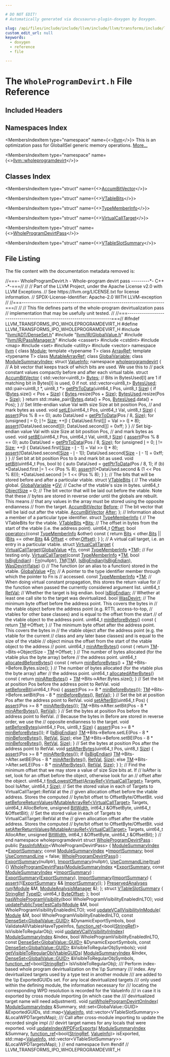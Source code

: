 ```yaml
---

# DO NOT EDIT!
# Automatically generated via docusaurus-plugin-doxygen by Doxygen.

slug: /api/files/include/include/llvm/include/llvm/transforms/include/llvm/transforms/ipo/wholeprogramdevirt-h
custom_edit_url: null
keywords:
  - doxygen
  - reference
  - file

---
```





# The `WholeProgramDevirt.h` File Reference

<DoxygenPage pluginConfig={pluginConfig}>



## Included Headers

<IncludesList>
<IncludesListItem
  filePath="llvm/ADT/DenseSet.h"
  permalink="/docs/api/files/include/include/llvm/include/llvm/adt/denseset-h"
  isLocal="true" />
<IncludesListItem
  filePath="llvm/IR/GlobalValue.h"
  permalink="/docs/api/files/include/include/llvm/include/llvm/ir/globalvalue-h"
  isLocal="true" />
<IncludesListItem
  filePath="llvm/IR/PassManager.h"
  permalink="/docs/api/files/include/include/llvm/include/llvm/ir/passmanager-h"
  isLocal="true" />
<IncludesListItem
  filePath="cassert"
  permalink=""
  isLocal="false" />
<IncludesListItem
  filePath="cstdint"
  permalink=""
  isLocal="false" />
<IncludesListItem
  filePath="map"
  permalink=""
  isLocal="false" />
<IncludesListItem
  filePath="set"
  permalink=""
  isLocal="false" />
<IncludesListItem
  filePath="utility"
  permalink=""
  isLocal="false" />
<IncludesListItem
  filePath="vector"
  permalink=""
  isLocal="false" />
</IncludesList>

## Namespaces Index

<MembersIndex>

<MembersIndexItem
  type="namespace"
  name={<><a href="/docs/api/namespaces/llvm">llvm</a></>}>
This is an optimization pass for GlobalISel generic memory operations. <a href="/docs/api/namespaces/llvm/#details">More...</a>
</MembersIndexItem>

<MembersIndexItem
  type="namespace"
  name={<><a href="/docs/api/namespaces/llvm/wholeprogramdevirt">llvm::wholeprogramdevirt</a></>}>
</MembersIndexItem>

</MembersIndex>

## Classes Index

<MembersIndex>

<MembersIndexItem
  type="struct"
  name={<><a href="/docs/api/structs/llvm/wholeprogramdevirt/accumbitvector">AccumBitVector</a></>}>
</MembersIndexItem>

<MembersIndexItem
  type="struct"
  name={<><a href="/docs/api/structs/llvm/wholeprogramdevirt/vtablebits">VTableBits</a></>}>
</MembersIndexItem>

<MembersIndexItem
  type="struct"
  name={<><a href="/docs/api/structs/llvm/wholeprogramdevirt/typememberinfo">TypeMemberInfo</a></>}>
</MembersIndexItem>

<MembersIndexItem
  type="struct"
  name={<><a href="/docs/api/structs/llvm/wholeprogramdevirt/virtualcalltarget">VirtualCallTarget</a></>}>
</MembersIndexItem>

<MembersIndexItem
  type="struct"
  name={<><a href="/docs/api/structs/llvm/wholeprogramdevirtpass">WholeProgramDevirtPass</a></>}>
</MembersIndexItem>

<MembersIndexItem
  type="struct"
  name={<><a href="/docs/api/structs/llvm/vtableslotsummary">VTableSlotSummary</a></>}>
</MembersIndexItem>

</MembersIndex>


## File Listing

The file content with the documentation metadata removed is:

<ProgramListing>

<Link id="l00001" /><CodeLine lineNumber="1"><span class="doxyHighlightComment">//===- WholeProgramDevirt.h - Whole-program devirt pass ---------&#42;- C++ -&#42;-===//</span></CodeLine>
<Link id="l00002" /><CodeLine lineNumber="2"><span class="doxyHighlightComment">//</span></CodeLine>
<Link id="l00003" /><CodeLine lineNumber="3"><span class="doxyHighlightComment">// Part of the LLVM Project, under the Apache License v2.0 with LLVM Exceptions.</span></CodeLine>
<Link id="l00004" /><CodeLine lineNumber="4"><span class="doxyHighlightComment">// See https://llvm.org/LICENSE.txt for license information.</span></CodeLine>
<Link id="l00005" /><CodeLine lineNumber="5"><span class="doxyHighlightComment">// SPDX-License-Identifier: Apache-2.0 WITH LLVM-exception</span></CodeLine>
<Link id="l00006" /><CodeLine lineNumber="6"><span class="doxyHighlightComment">//</span></CodeLine>
<Link id="l00007" /><CodeLine lineNumber="7"><span class="doxyHighlightComment">//===----------------------------------------------------------------------===//</span></CodeLine>
<Link id="l00008" /><CodeLine lineNumber="8"><span class="doxyHighlightComment">//</span></CodeLine>
<Link id="l00009" /><CodeLine lineNumber="9"><span class="doxyHighlightComment">// This file defines parts of the whole-program devirtualization pass</span></CodeLine>
<Link id="l00010" /><CodeLine lineNumber="10"><span class="doxyHighlightComment">// implementation that may be usefully unit tested.</span></CodeLine>
<Link id="l00011" /><CodeLine lineNumber="11"><span class="doxyHighlightComment">//</span></CodeLine>
<Link id="l00012" /><CodeLine lineNumber="12"><span class="doxyHighlightComment">//===----------------------------------------------------------------------===//</span></CodeLine>
<Link id="l00013" /><CodeLine lineNumber="13"></CodeLine>
<Link id="l00014" /><CodeLine lineNumber="14"><span class="doxyHighlightPreprocessor">#ifndef LLVM&#95;TRANSFORMS&#95;IPO&#95;WHOLEPROGRAMDEVIRT&#95;H</span></CodeLine>
<Link id="l00015" /><CodeLine lineNumber="15"><span class="doxyHighlightPreprocessor">#define LLVM&#95;TRANSFORMS&#95;IPO&#95;WHOLEPROGRAMDEVIRT&#95;H</span></CodeLine>
<Link id="l00016" /><CodeLine lineNumber="16"></CodeLine>
<Link id="l00017" /><CodeLine lineNumber="17"><span class="doxyHighlightPreprocessor">#include &quot;<a href="/docs/api/files/include/include/llvm/include/llvm/adt/denseset-h">llvm/ADT/DenseSet.h</a>&quot;</span></CodeLine>
<Link id="l00018" /><CodeLine lineNumber="18"><span class="doxyHighlightPreprocessor">#include &quot;<a href="/docs/api/files/include/include/llvm/include/llvm/ir/globalvalue-h">llvm/IR/GlobalValue.h</a>&quot;</span></CodeLine>
<Link id="l00019" /><CodeLine lineNumber="19"><span class="doxyHighlightPreprocessor">#include &quot;<a href="/docs/api/files/include/include/llvm/include/llvm/ir/passmanager-h">llvm/IR/PassManager.h</a>&quot;</span></CodeLine>
<Link id="l00020" /><CodeLine lineNumber="20"><span class="doxyHighlightPreprocessor">#include &lt;cassert&gt;</span></CodeLine>
<Link id="l00021" /><CodeLine lineNumber="21"><span class="doxyHighlightPreprocessor">#include &lt;cstdint&gt;</span></CodeLine>
<Link id="l00022" /><CodeLine lineNumber="22"><span class="doxyHighlightPreprocessor">#include &lt;map&gt;</span></CodeLine>
<Link id="l00023" /><CodeLine lineNumber="23"><span class="doxyHighlightPreprocessor">#include &lt;set&gt;</span></CodeLine>
<Link id="l00024" /><CodeLine lineNumber="24"><span class="doxyHighlightPreprocessor">#include &lt;utility&gt;</span></CodeLine>
<Link id="l00025" /><CodeLine lineNumber="25"><span class="doxyHighlightPreprocessor">#include &lt;vector&gt;</span></CodeLine>
<Link id="l00026" /><CodeLine lineNumber="26"></CodeLine>
<Link id="l00027" /><CodeLine lineNumber="27"><span class="doxyHighlightKeyword">namespace </span><span class="doxyHighlight"><a href="/docs/api/namespaces/llvm">llvm</a> &#123;</span></CodeLine>
<Link id="l00028" /><CodeLine lineNumber="28"><span class="doxyHighlightKeyword">class </span><span class="doxyHighlight"><a href="/docs/api/classes/llvm/module">Module</a>;</span></CodeLine>
<Link id="l00029" /><CodeLine lineNumber="29"></CodeLine>
<Link id="l00030" /><CodeLine lineNumber="30"><span class="doxyHighlightKeyword">template</span><span class="doxyHighlight"> &lt;</span><span class="doxyHighlightKeyword">typename</span><span class="doxyHighlight"> T&gt; </span><span class="doxyHighlightKeyword">class </span><span class="doxyHighlight"><a href="/docs/api/classes/llvm/arrayref">ArrayRef</a>;</span></CodeLine>
<Link id="l00031" /><CodeLine lineNumber="31"><span class="doxyHighlightKeyword">template</span><span class="doxyHighlight"> &lt;</span><span class="doxyHighlightKeyword">typename</span><span class="doxyHighlight"> T&gt; </span><span class="doxyHighlightKeyword">class </span><span class="doxyHighlight"><a href="/docs/api/classes/llvm/mutablearrayref">MutableArrayRef</a>;</span></CodeLine>
<Link id="l00032" /><CodeLine lineNumber="32"><span class="doxyHighlightKeyword">class </span><span class="doxyHighlight"><a href="/docs/api/classes/llvm/globalvariable">GlobalVariable</a>;</span></CodeLine>
<Link id="l00033" /><CodeLine lineNumber="33"><span class="doxyHighlightKeyword">class </span><span class="doxyHighlight"><a href="/docs/api/classes/llvm/modulesummaryindex">ModuleSummaryIndex</a>;</span></CodeLine>
<Link id="l00034" /><CodeLine lineNumber="34"><span class="doxyHighlightKeyword">struct </span><span class="doxyHighlight"><a href="/docs/api/structs/llvm/valueinfo">ValueInfo</a>;</span></CodeLine>
<Link id="l00035" /><CodeLine lineNumber="35"></CodeLine>
<Link id="l00036" /><CodeLine lineNumber="36" lineLink="/docs/api/namespaces/llvm/wholeprogramdevirt"><span class="doxyHighlightKeyword">namespace </span><span class="doxyHighlight"><a href="/docs/api/namespaces/llvm/wholeprogramdevirt">wholeprogramdevirt</a> &#123;</span></CodeLine>
<Link id="l00037" /><CodeLine lineNumber="37"></CodeLine>
<Link id="l00038" /><CodeLine lineNumber="38"><span class="doxyHighlightComment">// A bit vector that keeps track of which bits are used. We use this to</span></CodeLine>
<Link id="l00039" /><CodeLine lineNumber="39"><span class="doxyHighlightComment">// pack constant values compactly before and after each virtual table.</span></CodeLine>
<Link id="l00040" /><CodeLine lineNumber="40" lineLink="/docs/api/structs/llvm/wholeprogramdevirt/accumbitvector"><span class="doxyHighlightKeyword">struct </span><span class="doxyHighlight"><a href="/docs/api/structs/llvm/wholeprogramdevirt/accumbitvector">AccumBitVector</a> &#123;</span></CodeLine>
<Link id="l00041" /><CodeLine lineNumber="41" lineLink="/docs/api/structs/llvm/wholeprogramdevirt/accumbitvector/#ad026d86cabb91c9116c993c82613fa93"><span class="doxyHighlight">  std::vector&lt;uint8&#95;t&gt; <a href="/docs/api/structs/llvm/wholeprogramdevirt/accumbitvector/#ad026d86cabb91c9116c993c82613fa93">Bytes</a>;</span></CodeLine>
<Link id="l00042" /><CodeLine lineNumber="42"></CodeLine>
<Link id="l00043" /><CodeLine lineNumber="43"><span class="doxyHighlight">  </span><span class="doxyHighlightComment">// Bits in BytesUsed&#91;I&#93; are 1 if matching bit in Bytes&#91;I&#93; is used, 0 if not.</span></CodeLine>
<Link id="l00044" /><CodeLine lineNumber="44" lineLink="/docs/api/structs/llvm/wholeprogramdevirt/accumbitvector/#aef466e1310e8258c24999d42cb18224c"><span class="doxyHighlight">  std::vector&lt;uint8&#95;t&gt; <a href="/docs/api/structs/llvm/wholeprogramdevirt/accumbitvector/#aef466e1310e8258c24999d42cb18224c">BytesUsed</a>;</span></CodeLine>
<Link id="l00045" /><CodeLine lineNumber="45"></CodeLine>
<Link id="l00046" /><CodeLine lineNumber="46" lineLink="/docs/api/structs/llvm/wholeprogramdevirt/accumbitvector/#ae7011a102dd8cb9663a12c0688377231"><span class="doxyHighlight">  std::pair&lt;uint8&#95;t &#42;, uint8&#95;t &#42;&gt; <a href="/docs/api/structs/llvm/wholeprogramdevirt/accumbitvector/#ae7011a102dd8cb9663a12c0688377231">getPtrToData</a>(uint64&#95;t Pos, uint8&#95;t <a href="/docs/api/files/lib/lib/analysis/inlineorder-cpp/#a7ee6f0cb51c3b9056199e9a0001fe8c3a6f6cb72d544962fa333e2e34ce64f719">Size</a>) &#123;</span></CodeLine>
<Link id="l00047" /><CodeLine lineNumber="47"><span class="doxyHighlight">    </span><span class="doxyHighlightKeywordFlow">if</span><span class="doxyHighlight"> (<a href="/docs/api/structs/llvm/wholeprogramdevirt/accumbitvector/#ad026d86cabb91c9116c993c82613fa93">Bytes</a>.size() &lt; Pos + <a href="/docs/api/files/lib/lib/analysis/inlineorder-cpp/#a7ee6f0cb51c3b9056199e9a0001fe8c3a6f6cb72d544962fa333e2e34ce64f719">Size</a>) &#123;</span></CodeLine>
<Link id="l00048" /><CodeLine lineNumber="48"><span class="doxyHighlight">      <a href="/docs/api/structs/llvm/wholeprogramdevirt/accumbitvector/#ad026d86cabb91c9116c993c82613fa93">Bytes</a>.resize(Pos + <a href="/docs/api/files/lib/lib/analysis/inlineorder-cpp/#a7ee6f0cb51c3b9056199e9a0001fe8c3a6f6cb72d544962fa333e2e34ce64f719">Size</a>);</span></CodeLine>
<Link id="l00049" /><CodeLine lineNumber="49"><span class="doxyHighlight">      <a href="/docs/api/structs/llvm/wholeprogramdevirt/accumbitvector/#aef466e1310e8258c24999d42cb18224c">BytesUsed</a>.resize(Pos + <a href="/docs/api/files/lib/lib/analysis/inlineorder-cpp/#a7ee6f0cb51c3b9056199e9a0001fe8c3a6f6cb72d544962fa333e2e34ce64f719">Size</a>);</span></CodeLine>
<Link id="l00050" /><CodeLine lineNumber="50"><span class="doxyHighlight">    &#125;</span></CodeLine>
<Link id="l00051" /><CodeLine lineNumber="51"><span class="doxyHighlight">    </span><span class="doxyHighlightKeywordFlow">return</span><span class="doxyHighlight"> std::make&#95;pair(<a href="/docs/api/structs/llvm/wholeprogramdevirt/accumbitvector/#ad026d86cabb91c9116c993c82613fa93">Bytes</a>.data() + Pos, <a href="/docs/api/structs/llvm/wholeprogramdevirt/accumbitvector/#aef466e1310e8258c24999d42cb18224c">BytesUsed</a>.data() + Pos);</span></CodeLine>
<Link id="l00052" /><CodeLine lineNumber="52"><span class="doxyHighlight">  &#125;</span></CodeLine>
<Link id="l00053" /><CodeLine lineNumber="53"></CodeLine>
<Link id="l00054" /><CodeLine lineNumber="54"><span class="doxyHighlight">  </span><span class="doxyHighlightComment">// Set little-endian value Val with size Size at bit position Pos,</span></CodeLine>
<Link id="l00055" /><CodeLine lineNumber="55"><span class="doxyHighlight">  </span><span class="doxyHighlightComment">// and mark bytes as used.</span></CodeLine>
<Link id="l00056" /><CodeLine lineNumber="56" lineLink="/docs/api/structs/llvm/wholeprogramdevirt/accumbitvector/#ace33b4e795336ce0b3b00e02428307a9"><span class="doxyHighlight">  </span><span class="doxyHighlightKeywordType">void</span><span class="doxyHighlight"> <a href="/docs/api/structs/llvm/wholeprogramdevirt/accumbitvector/#ace33b4e795336ce0b3b00e02428307a9">setLE</a>(uint64&#95;t Pos, uint64&#95;t Val, uint8&#95;t <a href="/docs/api/files/lib/lib/analysis/inlineorder-cpp/#a7ee6f0cb51c3b9056199e9a0001fe8c3a6f6cb72d544962fa333e2e34ce64f719">Size</a>) &#123;</span></CodeLine>
<Link id="l00057" /><CodeLine lineNumber="57"><span class="doxyHighlight">    <a href="/docs/api/files/lib/lib/target/lib/target/amdgpu/silowercontrolflow-cpp/#a4868c5d81c5ccc98c47aeab6244346a0">assert</a>(Pos % 8 == 0);</span></CodeLine>
<Link id="l00058" /><CodeLine lineNumber="58"><span class="doxyHighlight">    </span><span class="doxyHighlightKeyword">auto</span><span class="doxyHighlight"> DataUsed = <a href="/docs/api/structs/llvm/wholeprogramdevirt/accumbitvector/#ae7011a102dd8cb9663a12c0688377231">getPtrToData</a>(Pos / 8, <a href="/docs/api/files/lib/lib/analysis/inlineorder-cpp/#a7ee6f0cb51c3b9056199e9a0001fe8c3a6f6cb72d544962fa333e2e34ce64f719">Size</a>);</span></CodeLine>
<Link id="l00059" /><CodeLine lineNumber="59"><span class="doxyHighlight">    </span><span class="doxyHighlightKeywordFlow">for</span><span class="doxyHighlight"> (</span><span class="doxyHighlightKeywordType">unsigned</span><span class="doxyHighlight"> <a href="/docs/api/files/lib/lib/support/md5-cpp/#ac0eafdc9ee161b71e7af98af736952fd">I</a> = 0; <a href="/docs/api/files/lib/lib/support/md5-cpp/#ac0eafdc9ee161b71e7af98af736952fd">I</a> != <a href="/docs/api/files/lib/lib/analysis/inlineorder-cpp/#a7ee6f0cb51c3b9056199e9a0001fe8c3a6f6cb72d544962fa333e2e34ce64f719">Size</a>; ++<a href="/docs/api/files/lib/lib/support/md5-cpp/#ac0eafdc9ee161b71e7af98af736952fd">I</a>) &#123;</span></CodeLine>
<Link id="l00060" /><CodeLine lineNumber="60"><span class="doxyHighlight">      DataUsed.first&#91;<a href="/docs/api/files/lib/lib/support/md5-cpp/#ac0eafdc9ee161b71e7af98af736952fd">I</a>&#93; = Val &gt;&gt; (<a href="/docs/api/files/lib/lib/support/md5-cpp/#ac0eafdc9ee161b71e7af98af736952fd">I</a> &#42; 8);</span></CodeLine>
<Link id="l00061" /><CodeLine lineNumber="61"><span class="doxyHighlight">      <a href="/docs/api/files/lib/lib/target/lib/target/amdgpu/silowercontrolflow-cpp/#a4868c5d81c5ccc98c47aeab6244346a0">assert</a>(!DataUsed.second&#91;<a href="/docs/api/files/lib/lib/support/md5-cpp/#ac0eafdc9ee161b71e7af98af736952fd">I</a>&#93;);</span></CodeLine>
<Link id="l00062" /><CodeLine lineNumber="62"><span class="doxyHighlight">      DataUsed.second&#91;<a href="/docs/api/files/lib/lib/support/md5-cpp/#ac0eafdc9ee161b71e7af98af736952fd">I</a>&#93; = 0xff;</span></CodeLine>
<Link id="l00063" /><CodeLine lineNumber="63"><span class="doxyHighlight">    &#125;</span></CodeLine>
<Link id="l00064" /><CodeLine lineNumber="64"><span class="doxyHighlight">  &#125;</span></CodeLine>
<Link id="l00065" /><CodeLine lineNumber="65"></CodeLine>
<Link id="l00066" /><CodeLine lineNumber="66"><span class="doxyHighlight">  </span><span class="doxyHighlightComment">// Set big-endian value Val with size Size at bit position Pos,</span></CodeLine>
<Link id="l00067" /><CodeLine lineNumber="67"><span class="doxyHighlight">  </span><span class="doxyHighlightComment">// and mark bytes as used.</span></CodeLine>
<Link id="l00068" /><CodeLine lineNumber="68" lineLink="/docs/api/structs/llvm/wholeprogramdevirt/accumbitvector/#ac69c6c44d326bacfc51be3d80dab0aab"><span class="doxyHighlight">  </span><span class="doxyHighlightKeywordType">void</span><span class="doxyHighlight"> <a href="/docs/api/structs/llvm/wholeprogramdevirt/accumbitvector/#ac69c6c44d326bacfc51be3d80dab0aab">setBE</a>(uint64&#95;t Pos, uint64&#95;t Val, uint8&#95;t <a href="/docs/api/files/lib/lib/analysis/inlineorder-cpp/#a7ee6f0cb51c3b9056199e9a0001fe8c3a6f6cb72d544962fa333e2e34ce64f719">Size</a>) &#123;</span></CodeLine>
<Link id="l00069" /><CodeLine lineNumber="69"><span class="doxyHighlight">    <a href="/docs/api/files/lib/lib/target/lib/target/amdgpu/silowercontrolflow-cpp/#a4868c5d81c5ccc98c47aeab6244346a0">assert</a>(Pos % 8 == 0);</span></CodeLine>
<Link id="l00070" /><CodeLine lineNumber="70"><span class="doxyHighlight">    </span><span class="doxyHighlightKeyword">auto</span><span class="doxyHighlight"> DataUsed = <a href="/docs/api/structs/llvm/wholeprogramdevirt/accumbitvector/#ae7011a102dd8cb9663a12c0688377231">getPtrToData</a>(Pos / 8, <a href="/docs/api/files/lib/lib/analysis/inlineorder-cpp/#a7ee6f0cb51c3b9056199e9a0001fe8c3a6f6cb72d544962fa333e2e34ce64f719">Size</a>);</span></CodeLine>
<Link id="l00071" /><CodeLine lineNumber="71"><span class="doxyHighlight">    </span><span class="doxyHighlightKeywordFlow">for</span><span class="doxyHighlight"> (</span><span class="doxyHighlightKeywordType">unsigned</span><span class="doxyHighlight"> <a href="/docs/api/files/lib/lib/support/md5-cpp/#ac0eafdc9ee161b71e7af98af736952fd">I</a> = 0; <a href="/docs/api/files/lib/lib/support/md5-cpp/#ac0eafdc9ee161b71e7af98af736952fd">I</a> != <a href="/docs/api/files/lib/lib/analysis/inlineorder-cpp/#a7ee6f0cb51c3b9056199e9a0001fe8c3a6f6cb72d544962fa333e2e34ce64f719">Size</a>; ++<a href="/docs/api/files/lib/lib/support/md5-cpp/#ac0eafdc9ee161b71e7af98af736952fd">I</a>) &#123;</span></CodeLine>
<Link id="l00072" /><CodeLine lineNumber="72"><span class="doxyHighlight">      DataUsed.first&#91;<a href="/docs/api/files/lib/lib/analysis/inlineorder-cpp/#a7ee6f0cb51c3b9056199e9a0001fe8c3a6f6cb72d544962fa333e2e34ce64f719">Size</a> - <a href="/docs/api/files/lib/lib/support/md5-cpp/#ac0eafdc9ee161b71e7af98af736952fd">I</a> - 1&#93; = Val &gt;&gt; (<a href="/docs/api/files/lib/lib/support/md5-cpp/#ac0eafdc9ee161b71e7af98af736952fd">I</a> &#42; 8);</span></CodeLine>
<Link id="l00073" /><CodeLine lineNumber="73"><span class="doxyHighlight">      <a href="/docs/api/files/lib/lib/target/lib/target/amdgpu/silowercontrolflow-cpp/#a4868c5d81c5ccc98c47aeab6244346a0">assert</a>(!DataUsed.second&#91;<a href="/docs/api/files/lib/lib/analysis/inlineorder-cpp/#a7ee6f0cb51c3b9056199e9a0001fe8c3a6f6cb72d544962fa333e2e34ce64f719">Size</a> - <a href="/docs/api/files/lib/lib/support/md5-cpp/#ac0eafdc9ee161b71e7af98af736952fd">I</a> - 1&#93;);</span></CodeLine>
<Link id="l00074" /><CodeLine lineNumber="74"><span class="doxyHighlight">      DataUsed.second&#91;<a href="/docs/api/files/lib/lib/analysis/inlineorder-cpp/#a7ee6f0cb51c3b9056199e9a0001fe8c3a6f6cb72d544962fa333e2e34ce64f719">Size</a> - <a href="/docs/api/files/lib/lib/support/md5-cpp/#ac0eafdc9ee161b71e7af98af736952fd">I</a> - 1&#93; = 0xff;</span></CodeLine>
<Link id="l00075" /><CodeLine lineNumber="75"><span class="doxyHighlight">    &#125;</span></CodeLine>
<Link id="l00076" /><CodeLine lineNumber="76"><span class="doxyHighlight">  &#125;</span></CodeLine>
<Link id="l00077" /><CodeLine lineNumber="77"></CodeLine>
<Link id="l00078" /><CodeLine lineNumber="78"><span class="doxyHighlight">  </span><span class="doxyHighlightComment">// Set bit at bit position Pos to b and mark bit as used.</span></CodeLine>
<Link id="l00079" /><CodeLine lineNumber="79" lineLink="/docs/api/structs/llvm/wholeprogramdevirt/accumbitvector/#a228634dc328df2087e5b002f55df8d30"><span class="doxyHighlight">  </span><span class="doxyHighlightKeywordType">void</span><span class="doxyHighlight"> <a href="/docs/api/structs/llvm/wholeprogramdevirt/accumbitvector/#a228634dc328df2087e5b002f55df8d30">setBit</a>(uint64&#95;t Pos, </span><span class="doxyHighlightKeywordType">bool</span><span class="doxyHighlight"> b) &#123;</span></CodeLine>
<Link id="l00080" /><CodeLine lineNumber="80"><span class="doxyHighlight">    </span><span class="doxyHighlightKeyword">auto</span><span class="doxyHighlight"> DataUsed = <a href="/docs/api/structs/llvm/wholeprogramdevirt/accumbitvector/#ae7011a102dd8cb9663a12c0688377231">getPtrToData</a>(Pos / 8, 1);</span></CodeLine>
<Link id="l00081" /><CodeLine lineNumber="81"><span class="doxyHighlight">    </span><span class="doxyHighlightKeywordFlow">if</span><span class="doxyHighlight"> (b)</span></CodeLine>
<Link id="l00082" /><CodeLine lineNumber="82"><span class="doxyHighlight">      &#42;DataUsed.first |= 1 &lt;&lt; (Pos % 8);</span></CodeLine>
<Link id="l00083" /><CodeLine lineNumber="83"><span class="doxyHighlight">    <a href="/docs/api/files/lib/lib/target/lib/target/amdgpu/silowercontrolflow-cpp/#a4868c5d81c5ccc98c47aeab6244346a0">assert</a>(!(&#42;DataUsed.second &amp; (1 &lt;&lt; Pos % 8)));</span></CodeLine>
<Link id="l00084" /><CodeLine lineNumber="84"><span class="doxyHighlight">    &#42;DataUsed.second |= 1 &lt;&lt; (Pos % 8);</span></CodeLine>
<Link id="l00085" /><CodeLine lineNumber="85"><span class="doxyHighlight">  &#125;</span></CodeLine>
<Link id="l00086" /><CodeLine lineNumber="86"><span class="doxyHighlight">&#125;;</span></CodeLine>
<Link id="l00087" /><CodeLine lineNumber="87"></CodeLine>
<Link id="l00088" /><CodeLine lineNumber="88"><span class="doxyHighlightComment">// The bits that will be stored before and after a particular vtable.</span></CodeLine>
<Link id="l00089" /><CodeLine lineNumber="89" lineLink="/docs/api/structs/llvm/wholeprogramdevirt/vtablebits"><span class="doxyHighlightKeyword">struct </span><span class="doxyHighlight"><a href="/docs/api/structs/llvm/wholeprogramdevirt/vtablebits">VTableBits</a> &#123;</span></CodeLine>
<Link id="l00090" /><CodeLine lineNumber="90"><span class="doxyHighlight">  </span><span class="doxyHighlightComment">// The vtable global.</span></CodeLine>
<Link id="l00091" /><CodeLine lineNumber="91" lineLink="/docs/api/structs/llvm/wholeprogramdevirt/vtablebits/#a7c11d54d9b1f8a46272c54da72dbafb0"><span class="doxyHighlight">  <a href="/docs/api/classes/llvm/globalvariable">GlobalVariable</a> &#42;<a href="/docs/api/structs/llvm/wholeprogramdevirt/vtablebits/#a7c11d54d9b1f8a46272c54da72dbafb0">GV</a>;</span></CodeLine>
<Link id="l00092" /><CodeLine lineNumber="92"></CodeLine>
<Link id="l00093" /><CodeLine lineNumber="93"><span class="doxyHighlight">  </span><span class="doxyHighlightComment">// Cache of the vtable&#39;s size in bytes.</span></CodeLine>
<Link id="l00094" /><CodeLine lineNumber="94" lineLink="/docs/api/structs/llvm/wholeprogramdevirt/vtablebits/#a1c557f0febbf8db09ad905eff716b836"><span class="doxyHighlight">  uint64&#95;t <a href="/docs/api/structs/llvm/wholeprogramdevirt/vtablebits/#a1c557f0febbf8db09ad905eff716b836">ObjectSize</a> = 0;</span></CodeLine>
<Link id="l00095" /><CodeLine lineNumber="95"></CodeLine>
<Link id="l00096" /><CodeLine lineNumber="96"><span class="doxyHighlight">  </span><span class="doxyHighlightComment">// The bit vector that will be laid out before the vtable. Note that these</span></CodeLine>
<Link id="l00097" /><CodeLine lineNumber="97"><span class="doxyHighlight">  </span><span class="doxyHighlightComment">// bytes are stored in reverse order until the globals are rebuilt. This means</span></CodeLine>
<Link id="l00098" /><CodeLine lineNumber="98"><span class="doxyHighlight">  </span><span class="doxyHighlightComment">// that any values in the array must be stored using the opposite endianness</span></CodeLine>
<Link id="l00099" /><CodeLine lineNumber="99"><span class="doxyHighlight">  </span><span class="doxyHighlightComment">// from the target.</span></CodeLine>
<Link id="l00100" /><CodeLine lineNumber="100" lineLink="/docs/api/structs/llvm/wholeprogramdevirt/vtablebits/#ae106455a073dd0660f46aedd104dab9f"><span class="doxyHighlight">  <a href="/docs/api/structs/llvm/wholeprogramdevirt/accumbitvector">AccumBitVector</a> <a href="/docs/api/structs/llvm/wholeprogramdevirt/vtablebits/#ae106455a073dd0660f46aedd104dab9f">Before</a>;</span></CodeLine>
<Link id="l00101" /><CodeLine lineNumber="101"></CodeLine>
<Link id="l00102" /><CodeLine lineNumber="102"><span class="doxyHighlight">  </span><span class="doxyHighlightComment">// The bit vector that will be laid out after the vtable.</span></CodeLine>
<Link id="l00103" /><CodeLine lineNumber="103" lineLink="/docs/api/structs/llvm/wholeprogramdevirt/vtablebits/#a7bca86214300d4a05f7231180a4436f2"><span class="doxyHighlight">  <a href="/docs/api/structs/llvm/wholeprogramdevirt/accumbitvector">AccumBitVector</a> <a href="/docs/api/structs/llvm/wholeprogramdevirt/vtablebits/#a7bca86214300d4a05f7231180a4436f2">After</a>;</span></CodeLine>
<Link id="l00104" /><CodeLine lineNumber="104"><span class="doxyHighlight">&#125;;</span></CodeLine>
<Link id="l00105" /><CodeLine lineNumber="105"></CodeLine>
<Link id="l00106" /><CodeLine lineNumber="106"><span class="doxyHighlightComment">// Information about a member of a particular type identifier.</span></CodeLine>
<Link id="l00107" /><CodeLine lineNumber="107" lineLink="/docs/api/structs/llvm/wholeprogramdevirt/typememberinfo"><span class="doxyHighlightKeyword">struct </span><span class="doxyHighlight"><a href="/docs/api/structs/llvm/wholeprogramdevirt/typememberinfo">TypeMemberInfo</a> &#123;</span></CodeLine>
<Link id="l00108" /><CodeLine lineNumber="108"><span class="doxyHighlight">  </span><span class="doxyHighlightComment">// The VTableBits for the vtable.</span></CodeLine>
<Link id="l00109" /><CodeLine lineNumber="109" lineLink="/docs/api/structs/llvm/wholeprogramdevirt/typememberinfo/#a2701a41f1fa9a23f20d0378e12919ce8"><span class="doxyHighlight">  <a href="/docs/api/structs/llvm/wholeprogramdevirt/vtablebits">VTableBits</a> &#42;<a href="/docs/api/structs/llvm/wholeprogramdevirt/typememberinfo/#a2701a41f1fa9a23f20d0378e12919ce8">Bits</a>;</span></CodeLine>
<Link id="l00110" /><CodeLine lineNumber="110"></CodeLine>
<Link id="l00111" /><CodeLine lineNumber="111"><span class="doxyHighlight">  </span><span class="doxyHighlightComment">// The offset in bytes from the start of the vtable (i.e. the address point).</span></CodeLine>
<Link id="l00112" /><CodeLine lineNumber="112" lineLink="/docs/api/structs/llvm/wholeprogramdevirt/typememberinfo/#a63d037de248d526670ef895eec8a3471"><span class="doxyHighlight">  uint64&#95;t <a href="/docs/api/structs/llvm/wholeprogramdevirt/typememberinfo/#a63d037de248d526670ef895eec8a3471">Offset</a>;</span></CodeLine>
<Link id="l00113" /><CodeLine lineNumber="113"></CodeLine>
<Link id="l00114" /><CodeLine lineNumber="114" lineLink="/docs/api/structs/llvm/wholeprogramdevirt/typememberinfo/#a8db9450d3d269f8da35fe53dbae28226"><span class="doxyHighlight">  </span><span class="doxyHighlightKeywordType">bool</span><span class="doxyHighlight"> <a href="/docs/api/structs/llvm/wholeprogramdevirt/typememberinfo/#a8db9450d3d269f8da35fe53dbae28226">operator&lt;</a>(</span><span class="doxyHighlightKeyword">const</span><span class="doxyHighlight"> <a href="/docs/api/structs/llvm/wholeprogramdevirt/typememberinfo">TypeMemberInfo</a> &amp;other)</span><span class="doxyHighlightKeyword"> const </span><span class="doxyHighlight">&#123;</span></CodeLine>
<Link id="l00115" /><CodeLine lineNumber="115"><span class="doxyHighlight">    </span><span class="doxyHighlightKeywordFlow">return</span><span class="doxyHighlight"> <a href="/docs/api/structs/llvm/wholeprogramdevirt/typememberinfo/#a2701a41f1fa9a23f20d0378e12919ce8">Bits</a> &lt; other.<a href="/docs/api/structs/llvm/wholeprogramdevirt/typememberinfo/#a2701a41f1fa9a23f20d0378e12919ce8">Bits</a> || (<a href="/docs/api/structs/llvm/wholeprogramdevirt/typememberinfo/#a2701a41f1fa9a23f20d0378e12919ce8">Bits</a> == other.<a href="/docs/api/structs/llvm/wholeprogramdevirt/typememberinfo/#a2701a41f1fa9a23f20d0378e12919ce8">Bits</a> &amp;&amp; <a href="/docs/api/structs/llvm/wholeprogramdevirt/typememberinfo/#a63d037de248d526670ef895eec8a3471">Offset</a> &lt; other.<a href="/docs/api/structs/llvm/wholeprogramdevirt/typememberinfo/#a63d037de248d526670ef895eec8a3471">Offset</a>);</span></CodeLine>
<Link id="l00116" /><CodeLine lineNumber="116"><span class="doxyHighlight">  &#125;</span></CodeLine>
<Link id="l00117" /><CodeLine lineNumber="117"><span class="doxyHighlight">&#125;;</span></CodeLine>
<Link id="l00118" /><CodeLine lineNumber="118"></CodeLine>
<Link id="l00119" /><CodeLine lineNumber="119"><span class="doxyHighlightComment">// A virtual call target, i.e. an entry in a particular vtable.</span></CodeLine>
<Link id="l00120" /><CodeLine lineNumber="120" lineLink="/docs/api/structs/llvm/wholeprogramdevirt/virtualcalltarget"><span class="doxyHighlightKeyword">struct </span><span class="doxyHighlight"><a href="/docs/api/structs/llvm/wholeprogramdevirt/virtualcalltarget/#a55b16d241bb6365303178c509cd4227b">VirtualCallTarget</a> &#123;</span></CodeLine>
<Link id="l00121" /><CodeLine lineNumber="121"><span class="doxyHighlight">  <a href="/docs/api/structs/llvm/wholeprogramdevirt/virtualcalltarget/#a55b16d241bb6365303178c509cd4227b">VirtualCallTarget</a>(<a href="/docs/api/classes/llvm/globalvalue">GlobalValue</a> &#42;<a href="/docs/api/structs/llvm/wholeprogramdevirt/virtualcalltarget/#a7ce909bc914445f4c5bab5fc525193c9">Fn</a>, </span><span class="doxyHighlightKeyword">const</span><span class="doxyHighlight"> <a href="/docs/api/structs/llvm/wholeprogramdevirt/typememberinfo">TypeMemberInfo</a> &#42;<a href="/docs/api/structs/llvm/wholeprogramdevirt/virtualcalltarget/#ae355164b95e2e82d5466dccd12b7f3fc">TM</a>);</span></CodeLine>
<Link id="l00122" /><CodeLine lineNumber="122"></CodeLine>
<Link id="l00123" /><CodeLine lineNumber="123"><span class="doxyHighlight">  </span><span class="doxyHighlightComment">// For testing only.</span></CodeLine>
<Link id="l00124" /><CodeLine lineNumber="124" lineLink="/docs/api/structs/llvm/wholeprogramdevirt/virtualcalltarget/#a3956bd4bc329224815e72bfac06ee445"><span class="doxyHighlight">  <a href="/docs/api/structs/llvm/wholeprogramdevirt/virtualcalltarget/#a3956bd4bc329224815e72bfac06ee445">VirtualCallTarget</a>(</span><span class="doxyHighlightKeyword">const</span><span class="doxyHighlight"> <a href="/docs/api/structs/llvm/wholeprogramdevirt/typememberinfo">TypeMemberInfo</a> &#42;<a href="/docs/api/structs/llvm/wholeprogramdevirt/virtualcalltarget/#ae355164b95e2e82d5466dccd12b7f3fc">TM</a>, </span><span class="doxyHighlightKeywordType">bool</span><span class="doxyHighlight"> <a href="/docs/api/structs/llvm/wholeprogramdevirt/virtualcalltarget/#a6aeff409eb1e18f197498602d01aee94">IsBigEndian</a>)</span></CodeLine>
<Link id="l00125" /><CodeLine lineNumber="125"><span class="doxyHighlight">      : <a href="/docs/api/structs/llvm/wholeprogramdevirt/virtualcalltarget/#a7ce909bc914445f4c5bab5fc525193c9">Fn</a>(nullptr), <a href="/docs/api/structs/llvm/wholeprogramdevirt/virtualcalltarget/#ae355164b95e2e82d5466dccd12b7f3fc">TM</a>(<a href="/docs/api/structs/llvm/wholeprogramdevirt/virtualcalltarget/#ae355164b95e2e82d5466dccd12b7f3fc">TM</a>), <a href="/docs/api/structs/llvm/wholeprogramdevirt/virtualcalltarget/#a6aeff409eb1e18f197498602d01aee94">IsBigEndian</a>(<a href="/docs/api/structs/llvm/wholeprogramdevirt/virtualcalltarget/#a6aeff409eb1e18f197498602d01aee94">IsBigEndian</a>), <a href="/docs/api/structs/llvm/wholeprogramdevirt/virtualcalltarget/#ae9e93ca0e36159d9dbd5fa623689a2f3">WasDevirt</a>(<a href="/docs/api/namespaces/false">false</a>) &#123;&#125;</span></CodeLine>
<Link id="l00126" /><CodeLine lineNumber="126"></CodeLine>
<Link id="l00127" /><CodeLine lineNumber="127"><span class="doxyHighlight">  </span><span class="doxyHighlightComment">// The function (or an alias to a function) stored in the vtable.</span></CodeLine>
<Link id="l00128" /><CodeLine lineNumber="128" lineLink="/docs/api/structs/llvm/wholeprogramdevirt/virtualcalltarget/#a7ce909bc914445f4c5bab5fc525193c9"><span class="doxyHighlight">  <a href="/docs/api/classes/llvm/globalvalue">GlobalValue</a> &#42;<a href="/docs/api/structs/llvm/wholeprogramdevirt/virtualcalltarget/#a7ce909bc914445f4c5bab5fc525193c9">Fn</a>;</span></CodeLine>
<Link id="l00129" /><CodeLine lineNumber="129"></CodeLine>
<Link id="l00130" /><CodeLine lineNumber="130"><span class="doxyHighlight">  </span><span class="doxyHighlightComment">// A pointer to the type identifier member through which the pointer to Fn is</span></CodeLine>
<Link id="l00131" /><CodeLine lineNumber="131"><span class="doxyHighlight">  </span><span class="doxyHighlightComment">// accessed.</span></CodeLine>
<Link id="l00132" /><CodeLine lineNumber="132" lineLink="/docs/api/structs/llvm/wholeprogramdevirt/virtualcalltarget/#ae355164b95e2e82d5466dccd12b7f3fc"><span class="doxyHighlight">  </span><span class="doxyHighlightKeyword">const</span><span class="doxyHighlight"> <a href="/docs/api/structs/llvm/wholeprogramdevirt/typememberinfo">TypeMemberInfo</a> &#42;<a href="/docs/api/structs/llvm/wholeprogramdevirt/virtualcalltarget/#ae355164b95e2e82d5466dccd12b7f3fc">TM</a>;</span></CodeLine>
<Link id="l00133" /><CodeLine lineNumber="133"></CodeLine>
<Link id="l00134" /><CodeLine lineNumber="134"><span class="doxyHighlight">  </span><span class="doxyHighlightComment">// When doing virtual constant propagation, this stores the return value for</span></CodeLine>
<Link id="l00135" /><CodeLine lineNumber="135"><span class="doxyHighlight">  </span><span class="doxyHighlightComment">// the function when passed the currently considered argument list.</span></CodeLine>
<Link id="l00136" /><CodeLine lineNumber="136" lineLink="/docs/api/structs/llvm/wholeprogramdevirt/virtualcalltarget/#adf3b9cd84b1fbc9cb8283e89ad5d1f6f"><span class="doxyHighlight">  uint64&#95;t <a href="/docs/api/structs/llvm/wholeprogramdevirt/virtualcalltarget/#adf3b9cd84b1fbc9cb8283e89ad5d1f6f">RetVal</a>;</span></CodeLine>
<Link id="l00137" /><CodeLine lineNumber="137"></CodeLine>
<Link id="l00138" /><CodeLine lineNumber="138"><span class="doxyHighlight">  </span><span class="doxyHighlightComment">// Whether the target is big endian.</span></CodeLine>
<Link id="l00139" /><CodeLine lineNumber="139" lineLink="/docs/api/structs/llvm/wholeprogramdevirt/virtualcalltarget/#a6aeff409eb1e18f197498602d01aee94"><span class="doxyHighlight">  </span><span class="doxyHighlightKeywordType">bool</span><span class="doxyHighlight"> <a href="/docs/api/structs/llvm/wholeprogramdevirt/virtualcalltarget/#a6aeff409eb1e18f197498602d01aee94">IsBigEndian</a>;</span></CodeLine>
<Link id="l00140" /><CodeLine lineNumber="140"></CodeLine>
<Link id="l00141" /><CodeLine lineNumber="141"><span class="doxyHighlight">  </span><span class="doxyHighlightComment">// Whether at least one call site to the target was devirtualized.</span></CodeLine>
<Link id="l00142" /><CodeLine lineNumber="142" lineLink="/docs/api/structs/llvm/wholeprogramdevirt/virtualcalltarget/#ae9e93ca0e36159d9dbd5fa623689a2f3"><span class="doxyHighlight">  </span><span class="doxyHighlightKeywordType">bool</span><span class="doxyHighlight"> <a href="/docs/api/structs/llvm/wholeprogramdevirt/virtualcalltarget/#ae9e93ca0e36159d9dbd5fa623689a2f3">WasDevirt</a>;</span></CodeLine>
<Link id="l00143" /><CodeLine lineNumber="143"></CodeLine>
<Link id="l00144" /><CodeLine lineNumber="144"><span class="doxyHighlight">  </span><span class="doxyHighlightComment">// The minimum byte offset before the address point. This covers the bytes in</span></CodeLine>
<Link id="l00145" /><CodeLine lineNumber="145"><span class="doxyHighlight">  </span><span class="doxyHighlightComment">// the vtable object before the address point (e.g. RTTI, access-to-top,</span></CodeLine>
<Link id="l00146" /><CodeLine lineNumber="146"><span class="doxyHighlight">  </span><span class="doxyHighlightComment">// vtables for other base classes) and is equal to the offset from the start</span></CodeLine>
<Link id="l00147" /><CodeLine lineNumber="147"><span class="doxyHighlight">  </span><span class="doxyHighlightComment">// of the vtable object to the address point.</span></CodeLine>
<Link id="l00148" /><CodeLine lineNumber="148" lineLink="/docs/api/structs/llvm/wholeprogramdevirt/virtualcalltarget/#ac3a85548479dea353a60994ffe26e6d7"><span class="doxyHighlight">  uint64&#95;t <a href="/docs/api/structs/llvm/wholeprogramdevirt/virtualcalltarget/#ac3a85548479dea353a60994ffe26e6d7">minBeforeBytes</a>()</span><span class="doxyHighlightKeyword"> const </span><span class="doxyHighlight">&#123; </span><span class="doxyHighlightKeywordFlow">return</span><span class="doxyHighlight"> <a href="/docs/api/structs/llvm/wholeprogramdevirt/virtualcalltarget/#ae355164b95e2e82d5466dccd12b7f3fc">TM</a>-&gt;Offset; &#125;</span></CodeLine>
<Link id="l00149" /><CodeLine lineNumber="149"></CodeLine>
<Link id="l00150" /><CodeLine lineNumber="150"><span class="doxyHighlight">  </span><span class="doxyHighlightComment">// The minimum byte offset after the address point. This covers the bytes in</span></CodeLine>
<Link id="l00151" /><CodeLine lineNumber="151"><span class="doxyHighlight">  </span><span class="doxyHighlightComment">// the vtable object after the address point (e.g. the vtable for the current</span></CodeLine>
<Link id="l00152" /><CodeLine lineNumber="152"><span class="doxyHighlight">  </span><span class="doxyHighlightComment">// class and any later base classes) and is equal to the size of the vtable</span></CodeLine>
<Link id="l00153" /><CodeLine lineNumber="153"><span class="doxyHighlight">  </span><span class="doxyHighlightComment">// object minus the offset from the start of the vtable object to the address</span></CodeLine>
<Link id="l00154" /><CodeLine lineNumber="154"><span class="doxyHighlight">  </span><span class="doxyHighlightComment">// point.</span></CodeLine>
<Link id="l00155" /><CodeLine lineNumber="155" lineLink="/docs/api/structs/llvm/wholeprogramdevirt/virtualcalltarget/#acccef23746c3dcaf68b96046a8bc2fce"><span class="doxyHighlight">  uint64&#95;t <a href="/docs/api/structs/llvm/wholeprogramdevirt/virtualcalltarget/#acccef23746c3dcaf68b96046a8bc2fce">minAfterBytes</a>()</span><span class="doxyHighlightKeyword"> const </span><span class="doxyHighlight">&#123; </span><span class="doxyHighlightKeywordFlow">return</span><span class="doxyHighlight"> <a href="/docs/api/structs/llvm/wholeprogramdevirt/virtualcalltarget/#ae355164b95e2e82d5466dccd12b7f3fc">TM</a>-&gt;Bits-&gt;ObjectSize - <a href="/docs/api/structs/llvm/wholeprogramdevirt/virtualcalltarget/#ae355164b95e2e82d5466dccd12b7f3fc">TM</a>-&gt;Offset; &#125;</span></CodeLine>
<Link id="l00156" /><CodeLine lineNumber="156"></CodeLine>
<Link id="l00157" /><CodeLine lineNumber="157"><span class="doxyHighlight">  </span><span class="doxyHighlightComment">// The number of bytes allocated (for the vtable plus the byte array) before</span></CodeLine>
<Link id="l00158" /><CodeLine lineNumber="158"><span class="doxyHighlight">  </span><span class="doxyHighlightComment">// the address point.</span></CodeLine>
<Link id="l00159" /><CodeLine lineNumber="159" lineLink="/docs/api/structs/llvm/wholeprogramdevirt/virtualcalltarget/#ac1a2104a416aedf3c97462513ce13c1a"><span class="doxyHighlight">  uint64&#95;t <a href="/docs/api/structs/llvm/wholeprogramdevirt/virtualcalltarget/#ac1a2104a416aedf3c97462513ce13c1a">allocatedBeforeBytes</a>()</span><span class="doxyHighlightKeyword"> const </span><span class="doxyHighlight">&#123;</span></CodeLine>
<Link id="l00160" /><CodeLine lineNumber="160"><span class="doxyHighlight">    </span><span class="doxyHighlightKeywordFlow">return</span><span class="doxyHighlight"> <a href="/docs/api/structs/llvm/wholeprogramdevirt/virtualcalltarget/#ac3a85548479dea353a60994ffe26e6d7">minBeforeBytes</a>() + <a href="/docs/api/structs/llvm/wholeprogramdevirt/virtualcalltarget/#ae355164b95e2e82d5466dccd12b7f3fc">TM</a>-&gt;Bits-&gt;Before.Bytes.size();</span></CodeLine>
<Link id="l00161" /><CodeLine lineNumber="161"><span class="doxyHighlight">  &#125;</span></CodeLine>
<Link id="l00162" /><CodeLine lineNumber="162"></CodeLine>
<Link id="l00163" /><CodeLine lineNumber="163"><span class="doxyHighlight">  </span><span class="doxyHighlightComment">// The number of bytes allocated (for the vtable plus the byte array) after</span></CodeLine>
<Link id="l00164" /><CodeLine lineNumber="164"><span class="doxyHighlight">  </span><span class="doxyHighlightComment">// the address point.</span></CodeLine>
<Link id="l00165" /><CodeLine lineNumber="165" lineLink="/docs/api/structs/llvm/wholeprogramdevirt/virtualcalltarget/#a133904aa81277a5846c62fabd87b8cb4"><span class="doxyHighlight">  uint64&#95;t <a href="/docs/api/structs/llvm/wholeprogramdevirt/virtualcalltarget/#a133904aa81277a5846c62fabd87b8cb4">allocatedAfterBytes</a>()</span><span class="doxyHighlightKeyword"> const </span><span class="doxyHighlight">&#123;</span></CodeLine>
<Link id="l00166" /><CodeLine lineNumber="166"><span class="doxyHighlight">    </span><span class="doxyHighlightKeywordFlow">return</span><span class="doxyHighlight"> <a href="/docs/api/structs/llvm/wholeprogramdevirt/virtualcalltarget/#acccef23746c3dcaf68b96046a8bc2fce">minAfterBytes</a>() + <a href="/docs/api/structs/llvm/wholeprogramdevirt/virtualcalltarget/#ae355164b95e2e82d5466dccd12b7f3fc">TM</a>-&gt;Bits-&gt;After.Bytes.size();</span></CodeLine>
<Link id="l00167" /><CodeLine lineNumber="167"><span class="doxyHighlight">  &#125;</span></CodeLine>
<Link id="l00168" /><CodeLine lineNumber="168"></CodeLine>
<Link id="l00169" /><CodeLine lineNumber="169"><span class="doxyHighlight">  </span><span class="doxyHighlightComment">// Set the bit at position Pos before the address point to RetVal.</span></CodeLine>
<Link id="l00170" /><CodeLine lineNumber="170" lineLink="/docs/api/structs/llvm/wholeprogramdevirt/virtualcalltarget/#a7c0cf8b5d019262416e5f6afb44617f9"><span class="doxyHighlight">  </span><span class="doxyHighlightKeywordType">void</span><span class="doxyHighlight"> <a href="/docs/api/structs/llvm/wholeprogramdevirt/virtualcalltarget/#a7c0cf8b5d019262416e5f6afb44617f9">setBeforeBit</a>(uint64&#95;t Pos) &#123;</span></CodeLine>
<Link id="l00171" /><CodeLine lineNumber="171"><span class="doxyHighlight">    <a href="/docs/api/files/lib/lib/target/lib/target/amdgpu/silowercontrolflow-cpp/#a4868c5d81c5ccc98c47aeab6244346a0">assert</a>(Pos &gt;= 8 &#42; <a href="/docs/api/structs/llvm/wholeprogramdevirt/virtualcalltarget/#ac3a85548479dea353a60994ffe26e6d7">minBeforeBytes</a>());</span></CodeLine>
<Link id="l00172" /><CodeLine lineNumber="172"><span class="doxyHighlight">    <a href="/docs/api/structs/llvm/wholeprogramdevirt/virtualcalltarget/#ae355164b95e2e82d5466dccd12b7f3fc">TM</a>-&gt;Bits-&gt;Before.setBit(Pos - 8 &#42; <a href="/docs/api/structs/llvm/wholeprogramdevirt/virtualcalltarget/#ac3a85548479dea353a60994ffe26e6d7">minBeforeBytes</a>(), <a href="/docs/api/structs/llvm/wholeprogramdevirt/virtualcalltarget/#adf3b9cd84b1fbc9cb8283e89ad5d1f6f">RetVal</a>);</span></CodeLine>
<Link id="l00173" /><CodeLine lineNumber="173"><span class="doxyHighlight">  &#125;</span></CodeLine>
<Link id="l00174" /><CodeLine lineNumber="174"></CodeLine>
<Link id="l00175" /><CodeLine lineNumber="175"><span class="doxyHighlight">  </span><span class="doxyHighlightComment">// Set the bit at position Pos after the address point to RetVal.</span></CodeLine>
<Link id="l00176" /><CodeLine lineNumber="176" lineLink="/docs/api/structs/llvm/wholeprogramdevirt/virtualcalltarget/#abf23a077ec5e50be8c959fbaa58764f1"><span class="doxyHighlight">  </span><span class="doxyHighlightKeywordType">void</span><span class="doxyHighlight"> <a href="/docs/api/structs/llvm/wholeprogramdevirt/virtualcalltarget/#abf23a077ec5e50be8c959fbaa58764f1">setAfterBit</a>(uint64&#95;t Pos) &#123;</span></CodeLine>
<Link id="l00177" /><CodeLine lineNumber="177"><span class="doxyHighlight">    <a href="/docs/api/files/lib/lib/target/lib/target/amdgpu/silowercontrolflow-cpp/#a4868c5d81c5ccc98c47aeab6244346a0">assert</a>(Pos &gt;= 8 &#42; <a href="/docs/api/structs/llvm/wholeprogramdevirt/virtualcalltarget/#acccef23746c3dcaf68b96046a8bc2fce">minAfterBytes</a>());</span></CodeLine>
<Link id="l00178" /><CodeLine lineNumber="178"><span class="doxyHighlight">    <a href="/docs/api/structs/llvm/wholeprogramdevirt/virtualcalltarget/#ae355164b95e2e82d5466dccd12b7f3fc">TM</a>-&gt;Bits-&gt;After.setBit(Pos - 8 &#42; <a href="/docs/api/structs/llvm/wholeprogramdevirt/virtualcalltarget/#acccef23746c3dcaf68b96046a8bc2fce">minAfterBytes</a>(), <a href="/docs/api/structs/llvm/wholeprogramdevirt/virtualcalltarget/#adf3b9cd84b1fbc9cb8283e89ad5d1f6f">RetVal</a>);</span></CodeLine>
<Link id="l00179" /><CodeLine lineNumber="179"><span class="doxyHighlight">  &#125;</span></CodeLine>
<Link id="l00180" /><CodeLine lineNumber="180"></CodeLine>
<Link id="l00181" /><CodeLine lineNumber="181"><span class="doxyHighlight">  </span><span class="doxyHighlightComment">// Set the bytes at position Pos before the address point to RetVal.</span></CodeLine>
<Link id="l00182" /><CodeLine lineNumber="182"><span class="doxyHighlight">  </span><span class="doxyHighlightComment">// Because the bytes in Before are stored in reverse order, we use the</span></CodeLine>
<Link id="l00183" /><CodeLine lineNumber="183"><span class="doxyHighlight">  </span><span class="doxyHighlightComment">// opposite endianness to the target.</span></CodeLine>
<Link id="l00184" /><CodeLine lineNumber="184" lineLink="/docs/api/structs/llvm/wholeprogramdevirt/virtualcalltarget/#a882eba3c69318bd6bce348d05a1eee7e"><span class="doxyHighlight">  </span><span class="doxyHighlightKeywordType">void</span><span class="doxyHighlight"> <a href="/docs/api/structs/llvm/wholeprogramdevirt/virtualcalltarget/#a882eba3c69318bd6bce348d05a1eee7e">setBeforeBytes</a>(uint64&#95;t Pos, uint8&#95;t <a href="/docs/api/files/lib/lib/analysis/inlineorder-cpp/#a7ee6f0cb51c3b9056199e9a0001fe8c3a6f6cb72d544962fa333e2e34ce64f719">Size</a>) &#123;</span></CodeLine>
<Link id="l00185" /><CodeLine lineNumber="185"><span class="doxyHighlight">    <a href="/docs/api/files/lib/lib/target/lib/target/amdgpu/silowercontrolflow-cpp/#a4868c5d81c5ccc98c47aeab6244346a0">assert</a>(Pos &gt;= 8 &#42; <a href="/docs/api/structs/llvm/wholeprogramdevirt/virtualcalltarget/#ac3a85548479dea353a60994ffe26e6d7">minBeforeBytes</a>());</span></CodeLine>
<Link id="l00186" /><CodeLine lineNumber="186"><span class="doxyHighlight">    </span><span class="doxyHighlightKeywordFlow">if</span><span class="doxyHighlight"> (<a href="/docs/api/structs/llvm/wholeprogramdevirt/virtualcalltarget/#a6aeff409eb1e18f197498602d01aee94">IsBigEndian</a>)</span></CodeLine>
<Link id="l00187" /><CodeLine lineNumber="187"><span class="doxyHighlight">      <a href="/docs/api/structs/llvm/wholeprogramdevirt/virtualcalltarget/#ae355164b95e2e82d5466dccd12b7f3fc">TM</a>-&gt;Bits-&gt;Before.setLE(Pos - 8 &#42; <a href="/docs/api/structs/llvm/wholeprogramdevirt/virtualcalltarget/#ac3a85548479dea353a60994ffe26e6d7">minBeforeBytes</a>(), <a href="/docs/api/structs/llvm/wholeprogramdevirt/virtualcalltarget/#adf3b9cd84b1fbc9cb8283e89ad5d1f6f">RetVal</a>, <a href="/docs/api/files/lib/lib/analysis/inlineorder-cpp/#a7ee6f0cb51c3b9056199e9a0001fe8c3a6f6cb72d544962fa333e2e34ce64f719">Size</a>);</span></CodeLine>
<Link id="l00188" /><CodeLine lineNumber="188"><span class="doxyHighlight">    </span><span class="doxyHighlightKeywordFlow">else</span></CodeLine>
<Link id="l00189" /><CodeLine lineNumber="189"><span class="doxyHighlight">      <a href="/docs/api/structs/llvm/wholeprogramdevirt/virtualcalltarget/#ae355164b95e2e82d5466dccd12b7f3fc">TM</a>-&gt;Bits-&gt;Before.setBE(Pos - 8 &#42; <a href="/docs/api/structs/llvm/wholeprogramdevirt/virtualcalltarget/#ac3a85548479dea353a60994ffe26e6d7">minBeforeBytes</a>(), <a href="/docs/api/structs/llvm/wholeprogramdevirt/virtualcalltarget/#adf3b9cd84b1fbc9cb8283e89ad5d1f6f">RetVal</a>, <a href="/docs/api/files/lib/lib/analysis/inlineorder-cpp/#a7ee6f0cb51c3b9056199e9a0001fe8c3a6f6cb72d544962fa333e2e34ce64f719">Size</a>);</span></CodeLine>
<Link id="l00190" /><CodeLine lineNumber="190"><span class="doxyHighlight">  &#125;</span></CodeLine>
<Link id="l00191" /><CodeLine lineNumber="191"></CodeLine>
<Link id="l00192" /><CodeLine lineNumber="192"><span class="doxyHighlight">  </span><span class="doxyHighlightComment">// Set the bytes at position Pos after the address point to RetVal.</span></CodeLine>
<Link id="l00193" /><CodeLine lineNumber="193" lineLink="/docs/api/structs/llvm/wholeprogramdevirt/virtualcalltarget/#ac519a5aee06c9c3c48dc6fb9d4ab119a"><span class="doxyHighlight">  </span><span class="doxyHighlightKeywordType">void</span><span class="doxyHighlight"> <a href="/docs/api/structs/llvm/wholeprogramdevirt/virtualcalltarget/#ac519a5aee06c9c3c48dc6fb9d4ab119a">setAfterBytes</a>(uint64&#95;t Pos, uint8&#95;t <a href="/docs/api/files/lib/lib/analysis/inlineorder-cpp/#a7ee6f0cb51c3b9056199e9a0001fe8c3a6f6cb72d544962fa333e2e34ce64f719">Size</a>) &#123;</span></CodeLine>
<Link id="l00194" /><CodeLine lineNumber="194"><span class="doxyHighlight">    <a href="/docs/api/files/lib/lib/target/lib/target/amdgpu/silowercontrolflow-cpp/#a4868c5d81c5ccc98c47aeab6244346a0">assert</a>(Pos &gt;= 8 &#42; <a href="/docs/api/structs/llvm/wholeprogramdevirt/virtualcalltarget/#acccef23746c3dcaf68b96046a8bc2fce">minAfterBytes</a>());</span></CodeLine>
<Link id="l00195" /><CodeLine lineNumber="195"><span class="doxyHighlight">    </span><span class="doxyHighlightKeywordFlow">if</span><span class="doxyHighlight"> (<a href="/docs/api/structs/llvm/wholeprogramdevirt/virtualcalltarget/#a6aeff409eb1e18f197498602d01aee94">IsBigEndian</a>)</span></CodeLine>
<Link id="l00196" /><CodeLine lineNumber="196"><span class="doxyHighlight">      <a href="/docs/api/structs/llvm/wholeprogramdevirt/virtualcalltarget/#ae355164b95e2e82d5466dccd12b7f3fc">TM</a>-&gt;Bits-&gt;After.setBE(Pos - 8 &#42; <a href="/docs/api/structs/llvm/wholeprogramdevirt/virtualcalltarget/#acccef23746c3dcaf68b96046a8bc2fce">minAfterBytes</a>(), <a href="/docs/api/structs/llvm/wholeprogramdevirt/virtualcalltarget/#adf3b9cd84b1fbc9cb8283e89ad5d1f6f">RetVal</a>, <a href="/docs/api/files/lib/lib/analysis/inlineorder-cpp/#a7ee6f0cb51c3b9056199e9a0001fe8c3a6f6cb72d544962fa333e2e34ce64f719">Size</a>);</span></CodeLine>
<Link id="l00197" /><CodeLine lineNumber="197"><span class="doxyHighlight">    </span><span class="doxyHighlightKeywordFlow">else</span></CodeLine>
<Link id="l00198" /><CodeLine lineNumber="198"><span class="doxyHighlight">      <a href="/docs/api/structs/llvm/wholeprogramdevirt/virtualcalltarget/#ae355164b95e2e82d5466dccd12b7f3fc">TM</a>-&gt;Bits-&gt;After.setLE(Pos - 8 &#42; <a href="/docs/api/structs/llvm/wholeprogramdevirt/virtualcalltarget/#acccef23746c3dcaf68b96046a8bc2fce">minAfterBytes</a>(), <a href="/docs/api/structs/llvm/wholeprogramdevirt/virtualcalltarget/#adf3b9cd84b1fbc9cb8283e89ad5d1f6f">RetVal</a>, <a href="/docs/api/files/lib/lib/analysis/inlineorder-cpp/#a7ee6f0cb51c3b9056199e9a0001fe8c3a6f6cb72d544962fa333e2e34ce64f719">Size</a>);</span></CodeLine>
<Link id="l00199" /><CodeLine lineNumber="199"><span class="doxyHighlight">  &#125;</span></CodeLine>
<Link id="l00200" /><CodeLine lineNumber="200"><span class="doxyHighlight">&#125;;</span></CodeLine>
<Link id="l00201" /><CodeLine lineNumber="201"></CodeLine>
<Link id="l00202" /><CodeLine lineNumber="202"><span class="doxyHighlightComment">// Find the minimum offset that we may store a value of size Size bits at. If</span></CodeLine>
<Link id="l00203" /><CodeLine lineNumber="203"><span class="doxyHighlightComment">// IsAfter is set, look for an offset before the object, otherwise look for an</span></CodeLine>
<Link id="l00204" /><CodeLine lineNumber="204"><span class="doxyHighlightComment">// offset after the object.</span></CodeLine>
<Link id="l00205" /><CodeLine lineNumber="205"><span class="doxyHighlight">uint64&#95;t <a href="/docs/api/namespaces/llvm/wholeprogramdevirt/#a8ab22ea42eaf359bb9eb8382c0afc616">findLowestOffset</a>(<a href="/docs/api/classes/llvm/arrayref">ArrayRef&lt;VirtualCallTarget&gt;</a> Targets, </span><span class="doxyHighlightKeywordType">bool</span><span class="doxyHighlight"> IsAfter,</span></CodeLine>
<Link id="l00206" /><CodeLine lineNumber="206"><span class="doxyHighlight">                          uint64&#95;t <a href="/docs/api/files/lib/lib/analysis/inlineorder-cpp/#a7ee6f0cb51c3b9056199e9a0001fe8c3a6f6cb72d544962fa333e2e34ce64f719">Size</a>);</span></CodeLine>
<Link id="l00207" /><CodeLine lineNumber="207"></CodeLine>
<Link id="l00208" /><CodeLine lineNumber="208"><span class="doxyHighlightComment">// Set the stored value in each of Targets to VirtualCallTarget::RetVal at the</span></CodeLine>
<Link id="l00209" /><CodeLine lineNumber="209"><span class="doxyHighlightComment">// given allocation offset before the vtable address. Stores the computed</span></CodeLine>
<Link id="l00210" /><CodeLine lineNumber="210"><span class="doxyHighlightComment">// byte/bit offset to OffsetByte/OffsetBit.</span></CodeLine>
<Link id="l00211" /><CodeLine lineNumber="211"><span class="doxyHighlightKeywordType">void</span><span class="doxyHighlight"> <a href="/docs/api/namespaces/llvm/wholeprogramdevirt/#aec5b7edd995ed899e28075c82b29b360">setBeforeReturnValues</a>(<a href="/docs/api/classes/llvm/mutablearrayref">MutableArrayRef&lt;VirtualCallTarget&gt;</a> Targets,</span></CodeLine>
<Link id="l00212" /><CodeLine lineNumber="212"><span class="doxyHighlight">                           uint64&#95;t AllocBefore, </span><span class="doxyHighlightKeywordType">unsigned</span><span class="doxyHighlight"> <a href="/docs/api/namespaces/llvm/#abee0df5f7f703bb4462aba260ba0a60f">BitWidth</a>,</span></CodeLine>
<Link id="l00213" /><CodeLine lineNumber="213"><span class="doxyHighlight">                           int64&#95;t &amp;OffsetByte, uint64&#95;t &amp;OffsetBit);</span></CodeLine>
<Link id="l00214" /><CodeLine lineNumber="214"></CodeLine>
<Link id="l00215" /><CodeLine lineNumber="215"><span class="doxyHighlightComment">// Set the stored value in each of Targets to VirtualCallTarget::RetVal at the</span></CodeLine>
<Link id="l00216" /><CodeLine lineNumber="216"><span class="doxyHighlightComment">// given allocation offset after the vtable address. Stores the computed</span></CodeLine>
<Link id="l00217" /><CodeLine lineNumber="217"><span class="doxyHighlightComment">// byte/bit offset to OffsetByte/OffsetBit.</span></CodeLine>
<Link id="l00218" /><CodeLine lineNumber="218"><span class="doxyHighlightKeywordType">void</span><span class="doxyHighlight"> <a href="/docs/api/namespaces/llvm/wholeprogramdevirt/#adbbe3d32693c7f00b25a8574e596cde8">setAfterReturnValues</a>(<a href="/docs/api/classes/llvm/mutablearrayref">MutableArrayRef&lt;VirtualCallTarget&gt;</a> Targets,</span></CodeLine>
<Link id="l00219" /><CodeLine lineNumber="219"><span class="doxyHighlight">                          uint64&#95;t AllocAfter, </span><span class="doxyHighlightKeywordType">unsigned</span><span class="doxyHighlight"> <a href="/docs/api/namespaces/llvm/#abee0df5f7f703bb4462aba260ba0a60f">BitWidth</a>,</span></CodeLine>
<Link id="l00220" /><CodeLine lineNumber="220"><span class="doxyHighlight">                          int64&#95;t &amp;OffsetByte, uint64&#95;t &amp;OffsetBit);</span></CodeLine>
<Link id="l00221" /><CodeLine lineNumber="221"></CodeLine>
<Link id="l00222" /><CodeLine lineNumber="222"><span class="doxyHighlight">&#125; </span><span class="doxyHighlightComment">// end namespace wholeprogramdevirt</span></CodeLine>
<Link id="l00223" /><CodeLine lineNumber="223"></CodeLine>
<Link id="l00224" /><CodeLine lineNumber="224" lineLink="/docs/api/structs/llvm/wholeprogramdevirtpass"><span class="doxyHighlightKeyword">struct </span><span class="doxyHighlight"><a href="/docs/api/structs/llvm/wholeprogramdevirtpass/#a814f3a3099ffb2aee02929c0c790a326">WholeProgramDevirtPass</a> : </span><span class="doxyHighlightKeyword">public</span><span class="doxyHighlight"> <a href="/docs/api/structs/llvm/passinfomixin">PassInfoMixin</a>&lt;WholeProgramDevirtPass&gt; &#123;</span></CodeLine>
<Link id="l00225" /><CodeLine lineNumber="225" lineLink="/docs/api/structs/llvm/wholeprogramdevirtpass/#ae070a214e39b4d9c40cced1bf0643892"><span class="doxyHighlight">  <a href="/docs/api/classes/llvm/modulesummaryindex">ModuleSummaryIndex</a> &#42;<a href="/docs/api/structs/llvm/wholeprogramdevirtpass/#ae070a214e39b4d9c40cced1bf0643892">ExportSummary</a>;</span></CodeLine>
<Link id="l00226" /><CodeLine lineNumber="226" lineLink="/docs/api/structs/llvm/wholeprogramdevirtpass/#a9bd7e3f0aa2c45049e504741bbeb3a5c"><span class="doxyHighlight">  </span><span class="doxyHighlightKeyword">const</span><span class="doxyHighlight"> <a href="/docs/api/classes/llvm/modulesummaryindex">ModuleSummaryIndex</a> &#42;<a href="/docs/api/structs/llvm/wholeprogramdevirtpass/#a9bd7e3f0aa2c45049e504741bbeb3a5c">ImportSummary</a>;</span></CodeLine>
<Link id="l00227" /><CodeLine lineNumber="227" lineLink="/docs/api/structs/llvm/wholeprogramdevirtpass/#a4318513c55580a4f3302423dbda6a726"><span class="doxyHighlight">  </span><span class="doxyHighlightKeywordType">bool</span><span class="doxyHighlight"> <a href="/docs/api/structs/llvm/wholeprogramdevirtpass/#a4318513c55580a4f3302423dbda6a726">UseCommandLine</a> = </span><span class="doxyHighlightKeyword">false</span><span class="doxyHighlight">;</span></CodeLine>
<Link id="l00228" /><CodeLine lineNumber="228" lineLink="/docs/api/structs/llvm/wholeprogramdevirtpass/#a814f3a3099ffb2aee02929c0c790a326"><span class="doxyHighlight">  <a href="/docs/api/structs/llvm/wholeprogramdevirtpass/#a814f3a3099ffb2aee02929c0c790a326">WholeProgramDevirtPass</a>()</span></CodeLine>
<Link id="l00229" /><CodeLine lineNumber="229"><span class="doxyHighlight">      : <a href="/docs/api/structs/llvm/wholeprogramdevirtpass/#ae070a214e39b4d9c40cced1bf0643892">ExportSummary</a>(nullptr), <a href="/docs/api/structs/llvm/wholeprogramdevirtpass/#a9bd7e3f0aa2c45049e504741bbeb3a5c">ImportSummary</a>(nullptr), <a href="/docs/api/structs/llvm/wholeprogramdevirtpass/#a4318513c55580a4f3302423dbda6a726">UseCommandLine</a>(<a href="/docs/api/files/lib/lib/analysis/basicaliasanalysis-cpp/#af6d5cafbdfc5313e65d990120021a3ec">true</a>) &#123;&#125;</span></CodeLine>
<Link id="l00230" /><CodeLine lineNumber="230" lineLink="/docs/api/structs/llvm/wholeprogramdevirtpass/#a2ae5390ca5b204e85b4bd81044b177ab"><span class="doxyHighlight">  <a href="/docs/api/structs/llvm/wholeprogramdevirtpass/#a2ae5390ca5b204e85b4bd81044b177ab">WholeProgramDevirtPass</a>(<a href="/docs/api/classes/llvm/modulesummaryindex">ModuleSummaryIndex</a> &#42;<a href="/docs/api/structs/llvm/wholeprogramdevirtpass/#ae070a214e39b4d9c40cced1bf0643892">ExportSummary</a>,</span></CodeLine>
<Link id="l00231" /><CodeLine lineNumber="231"><span class="doxyHighlight">                         </span><span class="doxyHighlightKeyword">const</span><span class="doxyHighlight"> <a href="/docs/api/classes/llvm/modulesummaryindex">ModuleSummaryIndex</a> &#42;<a href="/docs/api/structs/llvm/wholeprogramdevirtpass/#a9bd7e3f0aa2c45049e504741bbeb3a5c">ImportSummary</a>)</span></CodeLine>
<Link id="l00232" /><CodeLine lineNumber="232"><span class="doxyHighlight">      : <a href="/docs/api/structs/llvm/wholeprogramdevirtpass/#ae070a214e39b4d9c40cced1bf0643892">ExportSummary</a>(<a href="/docs/api/structs/llvm/wholeprogramdevirtpass/#ae070a214e39b4d9c40cced1bf0643892">ExportSummary</a>), <a href="/docs/api/structs/llvm/wholeprogramdevirtpass/#a9bd7e3f0aa2c45049e504741bbeb3a5c">ImportSummary</a>(<a href="/docs/api/structs/llvm/wholeprogramdevirtpass/#a9bd7e3f0aa2c45049e504741bbeb3a5c">ImportSummary</a>) &#123;</span></CodeLine>
<Link id="l00233" /><CodeLine lineNumber="233"><span class="doxyHighlight">    <a href="/docs/api/files/lib/lib/target/lib/target/amdgpu/silowercontrolflow-cpp/#a4868c5d81c5ccc98c47aeab6244346a0">assert</a>(!(<a href="/docs/api/structs/llvm/wholeprogramdevirtpass/#ae070a214e39b4d9c40cced1bf0643892">ExportSummary</a> &amp;&amp; <a href="/docs/api/structs/llvm/wholeprogramdevirtpass/#a9bd7e3f0aa2c45049e504741bbeb3a5c">ImportSummary</a>));</span></CodeLine>
<Link id="l00234" /><CodeLine lineNumber="234"><span class="doxyHighlight">  &#125;</span></CodeLine>
<Link id="l00235" /><CodeLine lineNumber="235"><span class="doxyHighlight">  <a href="/docs/api/classes/llvm/preservedanalyses">PreservedAnalyses</a> <a href="/docs/api/structs/llvm/wholeprogramdevirtpass/#af94d9399906155205bf6afa17427d5c7">run</a>(<a href="/docs/api/classes/llvm/module">Module</a> &amp;M, <a href="/docs/api/namespaces/llvm/#af9c9208365fd9ce11392b4d79485e259">ModuleAnalysisManager</a> &amp;);</span></CodeLine>
<Link id="l00236" /><CodeLine lineNumber="236"><span class="doxyHighlight">&#125;;</span></CodeLine>
<Link id="l00237" /><CodeLine lineNumber="237"></CodeLine>
<Link id="l00238" /><CodeLine lineNumber="238" lineLink="/docs/api/structs/llvm/vtableslotsummary"><span class="doxyHighlightKeyword">struct </span><span class="doxyHighlight"><a href="/docs/api/structs/llvm/vtableslotsummary">VTableSlotSummary</a> &#123;</span></CodeLine>
<Link id="l00239" /><CodeLine lineNumber="239" lineLink="/docs/api/structs/llvm/vtableslotsummary/#a96646c175efb5b001ec4fbfb5c260b35"><span class="doxyHighlight">  <a href="/docs/api/classes/llvm/stringref">StringRef</a> <a href="/docs/api/structs/llvm/vtableslotsummary/#a96646c175efb5b001ec4fbfb5c260b35">TypeID</a>;</span></CodeLine>
<Link id="l00240" /><CodeLine lineNumber="240" lineLink="/docs/api/structs/llvm/vtableslotsummary/#a9b605cd6231a4ae8cf39cd8fdde6088d"><span class="doxyHighlight">  uint64&#95;t <a href="/docs/api/structs/llvm/vtableslotsummary/#a9b605cd6231a4ae8cf39cd8fdde6088d">ByteOffset</a>;</span></CodeLine>
<Link id="l00241" /><CodeLine lineNumber="241"><span class="doxyHighlight">&#125;;</span></CodeLine>
<Link id="l00242" /><CodeLine lineNumber="242"><span class="doxyHighlightKeywordType">bool</span><span class="doxyHighlight"> <a href="/docs/api/namespaces/llvm/#a5539cdf767bc394f56b5b8374c6b17d3">hasWholeProgramVisibility</a>(</span><span class="doxyHighlightKeywordType">bool</span><span class="doxyHighlight"> WholeProgramVisibilityEnabledInLTO);</span></CodeLine>
<Link id="l00243" /><CodeLine lineNumber="243"><span class="doxyHighlightKeywordType">void</span><span class="doxyHighlight"> <a href="/docs/api/namespaces/llvm/#a714c6f3608e37d0dba17cdc086dc16d2">updatePublicTypeTestCalls</a>(<a href="/docs/api/classes/llvm/module">Module</a> &amp;M,</span></CodeLine>
<Link id="l00244" /><CodeLine lineNumber="244"><span class="doxyHighlight">                               </span><span class="doxyHighlightKeywordType">bool</span><span class="doxyHighlight"> WholeProgramVisibilityEnabledInLTO);</span></CodeLine>
<Link id="l00245" /><CodeLine lineNumber="245"><span class="doxyHighlightKeywordType">void</span><span class="doxyHighlight"> <a href="/docs/api/namespaces/llvm/#af8b10064b29ab4bb0c85f28342ce72dd">updateVCallVisibilityInModule</a>(</span></CodeLine>
<Link id="l00246" /><CodeLine lineNumber="246"><span class="doxyHighlight">    <a href="/docs/api/classes/llvm/module">Module</a> &amp;M, </span><span class="doxyHighlightKeywordType">bool</span><span class="doxyHighlight"> WholeProgramVisibilityEnabledInLTO,</span></CodeLine>
<Link id="l00247" /><CodeLine lineNumber="247"><span class="doxyHighlight">    </span><span class="doxyHighlightKeyword">const</span><span class="doxyHighlight"> <a href="/docs/api/classes/llvm/denseset">DenseSet&lt;GlobalValue::GUID&gt;</a> &amp;DynamicExportSymbols,</span></CodeLine>
<Link id="l00248" /><CodeLine lineNumber="248"><span class="doxyHighlight">    </span><span class="doxyHighlightKeywordType">bool</span><span class="doxyHighlight"> ValidateAllVtablesHaveTypeInfos,</span></CodeLine>
<Link id="l00249" /><CodeLine lineNumber="249"><span class="doxyHighlight">    <a href="/docs/api/classes/llvm/function-ref">function&#95;ref</a>&lt;</span><span class="doxyHighlightKeywordType">bool</span><span class="doxyHighlight">(<a href="/docs/api/classes/llvm/stringref">StringRef</a>)&gt; IsVisibleToRegularObj);</span></CodeLine>
<Link id="l00250" /><CodeLine lineNumber="250"><span class="doxyHighlightKeywordType">void</span><span class="doxyHighlight"> <a href="/docs/api/namespaces/llvm/#afd7183ed1f5714cb7bf4938caa56b9cf">updateVCallVisibilityInIndex</a>(</span></CodeLine>
<Link id="l00251" /><CodeLine lineNumber="251"><span class="doxyHighlight">    <a href="/docs/api/classes/llvm/modulesummaryindex">ModuleSummaryIndex</a> &amp;Index, </span><span class="doxyHighlightKeywordType">bool</span><span class="doxyHighlight"> WholeProgramVisibilityEnabledInLTO,</span></CodeLine>
<Link id="l00252" /><CodeLine lineNumber="252"><span class="doxyHighlight">    </span><span class="doxyHighlightKeyword">const</span><span class="doxyHighlight"> <a href="/docs/api/classes/llvm/denseset">DenseSet&lt;GlobalValue::GUID&gt;</a> &amp;DynamicExportSymbols,</span></CodeLine>
<Link id="l00253" /><CodeLine lineNumber="253"><span class="doxyHighlight">    </span><span class="doxyHighlightKeyword">const</span><span class="doxyHighlight"> <a href="/docs/api/classes/llvm/denseset">DenseSet&lt;GlobalValue::GUID&gt;</a> &amp;VisibleToRegularObjSymbols);</span></CodeLine>
<Link id="l00254" /><CodeLine lineNumber="254"></CodeLine>
<Link id="l00255" /><CodeLine lineNumber="255"><span class="doxyHighlightKeywordType">void</span><span class="doxyHighlight"> <a href="/docs/api/namespaces/llvm/#a7171872e2fc0462bcac2e88e41da9579">getVisibleToRegularObjVtableGUIDs</a>(</span></CodeLine>
<Link id="l00256" /><CodeLine lineNumber="256"><span class="doxyHighlight">    <a href="/docs/api/classes/llvm/modulesummaryindex">ModuleSummaryIndex</a> &amp;Index,</span></CodeLine>
<Link id="l00257" /><CodeLine lineNumber="257"><span class="doxyHighlight">    <a href="/docs/api/classes/llvm/denseset">DenseSet&lt;GlobalValue::GUID&gt;</a> &amp;VisibleToRegularObjSymbols,</span></CodeLine>
<Link id="l00258" /><CodeLine lineNumber="258"><span class="doxyHighlight">    <a href="/docs/api/classes/llvm/function-ref">function&#95;ref</a>&lt;</span><span class="doxyHighlightKeywordType">bool</span><span class="doxyHighlight">(<a href="/docs/api/classes/llvm/stringref">StringRef</a>)&gt; IsVisibleToRegularObj);</span></CodeLine>
<Link id="l00259" /><CodeLine lineNumber="259"></CodeLine>
<Link id="l00260" /><CodeLine lineNumber="260"><span class="doxyHighlightComment">/// Perform index-based whole program devirtualization on the \\p Summary</span></CodeLine>
<Link id="l00261" /><CodeLine lineNumber="261"><span class="doxyHighlightComment">/// index. Any devirtualized targets used by a type test in another module</span></CodeLine>
<Link id="l00262" /><CodeLine lineNumber="262"><span class="doxyHighlightComment">/// are added to the \\p ExportedGUIDs set. For any local devirtualized targets</span></CodeLine>
<Link id="l00263" /><CodeLine lineNumber="263"><span class="doxyHighlightComment">/// only used within the defining module, the information necessary for</span></CodeLine>
<Link id="l00264" /><CodeLine lineNumber="264"><span class="doxyHighlightComment">/// locating the corresponding WPD resolution is recorded for the ValueInfo</span></CodeLine>
<Link id="l00265" /><CodeLine lineNumber="265"><span class="doxyHighlightComment">/// in case it is exported by cross module importing (in which case the</span></CodeLine>
<Link id="l00266" /><CodeLine lineNumber="266"><span class="doxyHighlightComment">/// devirtualized target name will need adjustment).</span></CodeLine>
<Link id="l00267" /><CodeLine lineNumber="267"><span class="doxyHighlightKeywordType">void</span><span class="doxyHighlight"> <a href="/docs/api/namespaces/llvm/#aaacad3a6c1410763ede8cd4777304816">runWholeProgramDevirtOnIndex</a>(</span></CodeLine>
<Link id="l00268" /><CodeLine lineNumber="268"><span class="doxyHighlight">    <a href="/docs/api/classes/llvm/modulesummaryindex">ModuleSummaryIndex</a> &amp;Summary, std::set&lt;GlobalValue::GUID&gt; &amp;ExportedGUIDs,</span></CodeLine>
<Link id="l00269" /><CodeLine lineNumber="269"><span class="doxyHighlight">    std::map&lt;<a href="/docs/api/structs/llvm/valueinfo">ValueInfo</a>, std::vector&lt;VTableSlotSummary&gt;&gt; &amp;LocalWPDTargetsMap);</span></CodeLine>
<Link id="l00270" /><CodeLine lineNumber="270"></CodeLine>
<Link id="l00271" /><CodeLine lineNumber="271"><span class="doxyHighlightComment">/// Call after cross-module importing to update the recorded single impl</span></CodeLine>
<Link id="l00272" /><CodeLine lineNumber="272"><span class="doxyHighlightComment">/// devirt target names for any locals that were exported.</span></CodeLine>
<Link id="l00273" /><CodeLine lineNumber="273"><span class="doxyHighlightKeywordType">void</span><span class="doxyHighlight"> <a href="/docs/api/namespaces/llvm/#a8ec46c5d3e8bc9ca6f20307b0316a0d7">updateIndexWPDForExports</a>(</span></CodeLine>
<Link id="l00274" /><CodeLine lineNumber="274"><span class="doxyHighlight">    <a href="/docs/api/classes/llvm/modulesummaryindex">ModuleSummaryIndex</a> &amp;Summary,</span></CodeLine>
<Link id="l00275" /><CodeLine lineNumber="275"><span class="doxyHighlight">    <a href="/docs/api/classes/llvm/function-ref">function&#95;ref</a>&lt;</span><span class="doxyHighlightKeywordType">bool</span><span class="doxyHighlight">(<a href="/docs/api/classes/llvm/stringref">StringRef</a>, <a href="/docs/api/structs/llvm/valueinfo">ValueInfo</a>)&gt; isExported,</span></CodeLine>
<Link id="l00276" /><CodeLine lineNumber="276"><span class="doxyHighlight">    std::map&lt;<a href="/docs/api/structs/llvm/valueinfo">ValueInfo</a>, std::vector&lt;VTableSlotSummary&gt;&gt; &amp;LocalWPDTargetsMap);</span></CodeLine>
<Link id="l00277" /><CodeLine lineNumber="277"></CodeLine>
<Link id="l00278" /><CodeLine lineNumber="278"><span class="doxyHighlight">&#125; </span><span class="doxyHighlightComment">// end namespace llvm</span></CodeLine>
<Link id="l00279" /><CodeLine lineNumber="279"></CodeLine>
<Link id="l00280" /><CodeLine lineNumber="280"><span class="doxyHighlightPreprocessor">#endif </span><span class="doxyHighlightComment">// LLVM&#95;TRANSFORMS&#95;IPO&#95;WHOLEPROGRAMDEVIRT&#95;H</span></CodeLine>

</ProgramListing>


</DoxygenPage>
